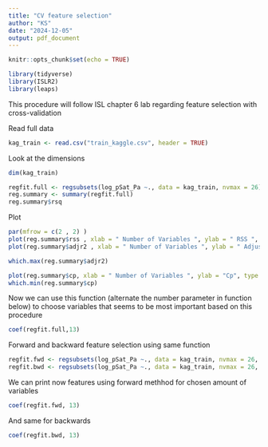 ---
title: "CV feature selection"
author: "KS"
date: "2024-12-05"
output: pdf_document
---

```{r setup, include=FALSE}
knitr::opts_chunk$set(echo = TRUE)
```

```{r}
library(tidyverse)
library(ISLR2)
library(leaps)
```
This procedure will follow ISL chapter 6 lab regarding feature selection with cross-validation


Read full data

```{r}
kag_train <- read.csv("train_kaggle.csv", header = TRUE)
```

Look at the dimensions

```{r}
dim(kag_train)
```

```{r}
regfit.full <- regsubsets(log_pSat_Pa ~., data = kag_train, nvmax = 26)
reg.summary <- summary(regfit.full)
reg.summary$rsq
```
Plot

```{r}
par(mfrow = c(2 , 2) )
plot(reg.summary$rss , xlab = " Number of Variables ", ylab = " RSS ", type = "l")
plot(reg.summary$adjr2 , xlab = " Number of Variables ", ylab = " Adjusted RSq ", type = "l")

```

```{r}
which.max(reg.summary$adjr2)


```

```{r}
plot(reg.summary$cp, xlab = " Number of Variables ", ylab = "Cp", type = "l")
which.min(reg.summary$cp)

```

Now we can use this function (alternate the number parameter in function below) to choose variables that seems to be most important based on this procedure

```{r}
coef(regfit.full,13)

```

Forward and backward feature selection using same function

```{r}
regfit.fwd <- regsubsets(log_pSat_Pa ~., data = kag_train, nvmax = 26, method = "forward")
regfit.bwd <- regsubsets(log_pSat_Pa ~., data = kag_train, nvmax = 26, method = "backward")
```

We can print now features using forward methhod for chosen amount of variables

```{r}
coef(regfit.fwd, 13)
```


And same for backwards

```{r}
coef(regfit.bwd, 13)
```

